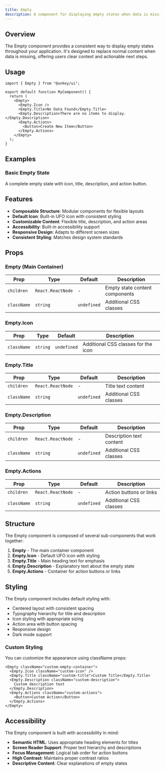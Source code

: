 ```yaml
---
title: Empty
description: A component for displaying empty states when data is missing, with customizable content and actions.
---
```


## Overview

The Empty component provides a consistent way to display empty states throughout your application. It's designed to replace normal content when data is missing, offering users clear context and actionable next steps.

## Usage

```tsx
import { Empty } from "@unkey/ui";

export default function MyComponent() {
  return (
    <Empty>
      <Empty.Icon />
      <Empty.Title>No Data Found</Empty.Title>
      <Empty.Description>There are no items to display.</Empty.Description>
      <Empty.Actions>
        <Button>Create New Item</Button>
      </Empty.Actions>
    </Empty>
  );
}
```

## Examples

### Basic Empty State
A complete empty state with icon, title, description, and action button.

<EmptyExample />

## Features

- **Composable Structure**: Modular components for flexible layouts
- **Default Icon**: Built-in UFO icon with consistent styling
- **Customizable Content**: Flexible title, description, and action areas
- **Accessibility**: Built-in accessibility support
- **Responsive Design**: Adapts to different screen sizes
- **Consistent Styling**: Matches design system standards

## Props

### Empty (Main Container)
| Prop | Type | Default | Description |
|------|------|---------|-------------|
| `children` | `React.ReactNode` | - | Empty state content components |
| `className` | `string` | `undefined` | Additional CSS classes |

### Empty.Icon
| Prop | Type | Default | Description |
|------|------|---------|-------------|
| `className` | `string` | `undefined` | Additional CSS classes for the icon |

### Empty.Title
| Prop | Type | Default | Description |
|------|------|---------|-------------|
| `children` | `React.ReactNode` | - | Title text content |
| `className` | `string` | `undefined` | Additional CSS classes |

### Empty.Description
| Prop | Type | Default | Description |
|------|------|---------|-------------|
| `children` | `React.ReactNode` | - | Description text content |
| `className` | `string` | `undefined` | Additional CSS classes |

### Empty.Actions
| Prop | Type | Default | Description |
|------|------|---------|-------------|
| `children` | `React.ReactNode` | - | Action buttons or links |
| `className` | `string` | `undefined` | Additional CSS classes |

## Structure

The Empty component is composed of several sub-components that work together:

1. **Empty** - The main container component
2. **Empty.Icon** - Default UFO icon with styling
3. **Empty.Title** - Main heading text for emphasis
4. **Empty.Description** - Explanatory text about the empty state
5. **Empty.Actions** - Container for action buttons or links

## Styling

The Empty component includes default styling with:

- Centered layout with consistent spacing
- Typography hierarchy for title and description
- Icon styling with appropriate sizing
- Action area with button spacing
- Responsive design
- Dark mode support

### Custom Styling

You can customize the appearance using className props:

```tsx
<Empty className="custom-empty-container">
  <Empty.Icon className="custom-icon" />
  <Empty.Title className="custom-title">Custom Title</Empty.Title>
  <Empty.Description className="custom-description">
    Custom description text
  </Empty.Description>
  <Empty.Actions className="custom-actions">
    <Button>Custom Action</Button>
  </Empty.Actions>
</Empty>
```

## Accessibility

The Empty component is built with accessibility in mind:

- **Semantic HTML**: Uses appropriate heading elements for titles
- **Screen Reader Support**: Proper text hierarchy and descriptions
- **Focus Management**: Logical tab order for action buttons
- **High Contrast**: Maintains proper contrast ratios
- **Descriptive Content**: Clear explanations of empty states